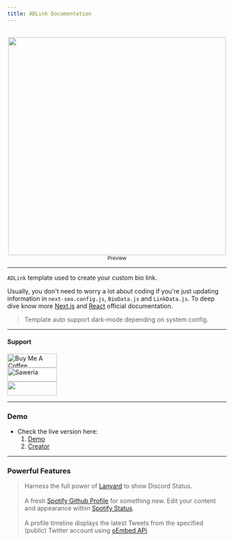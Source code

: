 ```yaml
---
title: ADLink Documentation
---
```

<script src="https://code.iconify.design/iconify-icon/1.0.7/iconify-icon.min.js"></script>

<br />
<center><img src="/preview.png" width="500" height="500" /></center>
<center><small>Preview</small></center>

---

`ADLink` template used to create your custom bio link.

Usually, you don't need to worry a lot about coding if you're just updating information in `next-seo.config.js`, `BioData.js` and `LinkData.js`. To deep dive know more  [Next.js](https://nextjs.org/docs) and [React](https://reactjs.org/getting-started.html) official documentation.
>Template auto support dark-mode depending on system config.

---

#### Support

<a href="https://www.buymeacoffee.com/agcrisbp" target="_blank"><img src="https://cdn.buymeacoffee.com/buttons/v2/default-yellow.png" alt="Buy Me A Coffee" height="32px" width="114px" /></a>
<br />
<a href="https://saweria.co/agcrisbp" target="_blank"><img src="https://aghea.site/saweria-button.png" alt="Saweria" height="32px" width="114px" /></a>
<br />
<a href="https://github.com/sponsors/agcrisbp" target="_blank" title="Sponsor"><img src="https://raw.githubusercontent.com/agcrisbp/blog/f7c9c786bff7f064c7e9397a720c49e5112117e8/public/sponsor-badge.svg" height="32" width="114" /></a>

---

### Demo
- Check the live version here:
  1. [Demo](https://adlink.vercel.app/)
  2. [Creator](https://m.agcrisbp.my.id)

---

### Powerful Features
><iconify-icon icon="logos:discord-icon"></iconify-icon> Harness the full power of [Lanyard](https://github.com/Phineas/lanyard) to show Discord Status.<br /><br/>
><iconify-icon icon="logos:spotify-icon"></iconify-icon> A fresh [Spotify Github Profile](https://github.com/kittinan/spotify-github-profile) for something new. Edit your content and appearance within [Spotify Status](../frontend#add-spotify-status).<br /><br/>
><iconify-icon icon="logos:twitter"></iconify-icon> A profile timeline displays the latest Tweets from the specified (public) Twitter account using [oEmbed APi](https://developer.twitter.com/docs/twitter-for-websites/timelines/guides/oembed-api).